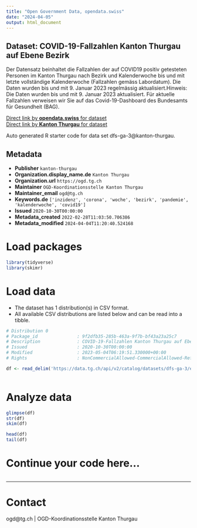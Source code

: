 ```yaml
---
title: "Open Government Data, opendata.swiss"
date: "2024-04-05"
output: html_document
---
```


## Dataset: COVID-19-Fallzahlen Kanton Thurgau auf Ebene Bezirk

Der Datensatz beinhaltet die Fallzahlen der auf COVID19 positiv getesteten Personen im Kanton Thurgau nach Bezirk und Kalenderwoche bis und mit letzte vollständige Kalenderwoche (Fallzahlen gemäss Labordatum). Die Daten wurden bis und mit 9. Januar 2023 regelmässig aktualisiert.Hinweis: Die Daten wurden bis und mit 9. Januar 2023 aktualisiert. Für aktuelle Fallzahlen verweisen wir Sie auf das Covid-19-Dashboard des Bundesamts für Gesundheit (BAG). 

[Direct link by **opendata.swiss** for dataset](https://opendata.swiss/de/dataset/covid-19-fallzahlen-kanton-thurgau-auf-ebene-bezirk)<br>
[Direct link by **Kanton Thurgau** for dataset](https://data.tg.ch/explore/dataset/dfs-ga-3/)

Auto generated R starter code for data set dfs-ga-3@kanton-thurgau.

## Metadata

- **Publisher** `kanton-thurgau`
- **Organization.display_name.de** `Kanton Thurgau`
- **Organization.url** `https://ogd.tg.ch`
- **Maintainer** `OGD-Koordinationsstelle Kanton Thurgau`
- **Maintainer_email** `ogd@tg.ch`
- **Keywords.de** `['inzidenz', 'corona', 'woche', 'bezirk', 'pandemie', 'kalenderwoche', 'covid19']`
- **Issued** `2020-10-30T00:00:00`
- **Metadata_created** `2022-02-28T11:03:50.706386`
- **Metadata_modified** `2024-04-04T11:20:40.524168`


# Load packages

```r

library(tidyverse)
library(skimr)

```

# Load data

-   The dataset has 1 distribution(s) in CSV format.
-   All available CSV distributions are listed below and can be read into a tibble.

```r

# Distribution 0
# Package_id               : 9f2dfb35-285b-463a-9f7b-bf43a23a25c7
# Description              : COVID-19-Fallzahlen Kanton Thurgau auf Ebene Bezirk (csv)
# Issued                   : 2020-10-30T00:00:00
# Modified                 : 2023-05-04T06:19:51.330000+00:00
# Rights                   : NonCommercialAllowed-CommercialAllowed-ReferenceRequired

df <- read_delim('https://data.tg.ch/api/v2/catalog/datasets/dfs-ga-3/exports/csv')



```

# Analyze data

```r

glimpse(df)
str(df)
skim(df)

head(df)
tail(df)

```

# Continue your code here...

```r

```

------------------------------------------------------------------------

# Contact

ogd@tg.ch | OGD-Koordinationsstelle Kanton Thurgau

